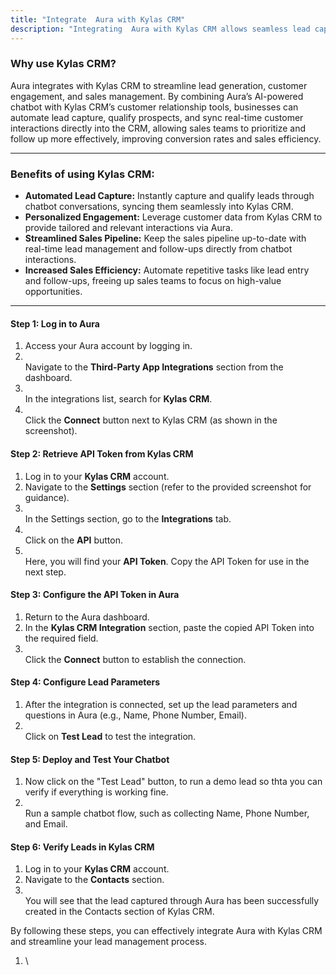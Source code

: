 ```yaml
---
title: "Integrate  Aura with Kylas CRM"
description: "Integrating  Aura with Kylas CRM allows seamless lead capturing and management. Follow these detailed steps to complete the integration:"
---
```


### **Why use Kylas CRM?**

 Aura integrates with Kylas CRM to streamline lead generation, customer engagement, and sales management. By combining  Aura’s AI-powered chatbot with Kylas CRM’s customer relationship tools, businesses can automate lead capture, qualify prospects, and sync real-time customer interactions directly into the CRM, allowing sales teams to prioritize and follow up more effectively, improving conversion rates and sales efficiency.

---

### **Benefits of using Kylas CRM:**

- **Automated Lead Capture:** Instantly capture and qualify leads through chatbot conversations, syncing them seamlessly into Kylas CRM.
- **Personalized Engagement:** Leverage customer data from Kylas CRM to provide tailored and relevant interactions via  Aura.
- **Streamlined Sales Pipeline:** Keep the sales pipeline up-to-date with real-time lead management and follow-ups directly from chatbot interactions.
- **Increased Sales Efficiency:** Automate repetitive tasks like lead entry and follow-ups, freeing up sales teams to focus on high-value opportunities.

---

#### **Step 1: Log in to  Aura**

1. Access your  Aura account by logging in.
2. \
   Navigate to the **Third-Party App Integrations** section from the dashboard.
3. \
   In the integrations list, search for **Kylas CRM**.
4. \
   Click the **Connect** button next to Kylas CRM (as shown in the screenshot).

#### **Step 2: Retrieve API Token from Kylas CRM**

1. Log in to your **Kylas CRM** account.
2. Navigate to the **Settings** section (refer to the provided screenshot for guidance).
3. \
   In the Settings section, go to the **Integrations** tab.
4. \
   Click on the **API** button.
5. \
   Here, you will find your **API Token**. Copy the API Token for use in the next step.

#### **Step 3: Configure the API Token in  Aura**

1. Return to the  Aura dashboard.
2. In the **Kylas CRM Integration** section, paste the copied API Token into the required field.
3. \
   Click the **Connect** button to establish the connection.

#### **Step 4: Configure Lead Parameters**

1. After the integration is connected, set up the lead parameters and questions in  Aura (e.g., Name, Phone Number, Email).
2. \
   Click on **Test Lead** to test the integration.

#### **Step 5: Deploy and Test Your Chatbot**

1. Now click on the  "Test Lead" button, to run a demo lead so thta you can verify if everything is working fine.
2. \
   Run a sample chatbot flow, such as collecting Name, Phone Number, and Email.

#### **Step 6: Verify Leads in Kylas CRM**

1. Log in to your **Kylas CRM** account.
2. Navigate to the **Contacts** section.
3. \
   You will see that the lead captured through  Aura has been successfully created in the Contacts section of Kylas CRM.

By following these steps, you can effectively integrate  Aura with Kylas CRM and streamline your lead management process.

 

1. \
     
